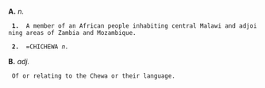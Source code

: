 '''A.'''  ''n.''

  '''1.'''  A member of an African people inhabiting central Malawi and adjoining areas of Zambia and Mozambique.

  '''2.'''  =CHICHEWA ''n.''

'''B.'''  ''adj.''
  Of or relating to the Chewa or their language.